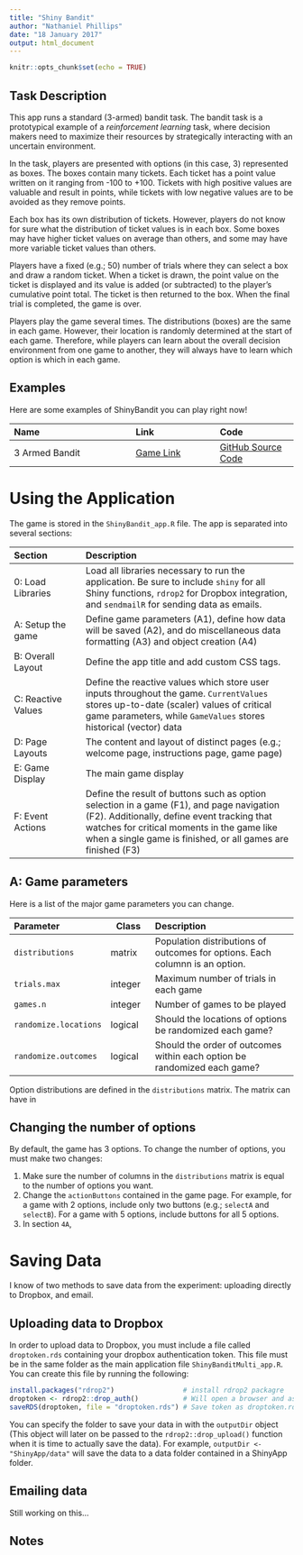 ```yaml
---
title: "Shiny Bandit"
author: "Nathaniel Phillips"
date: "18 January 2017"
output: html_document
---
```


```r
knitr::opts_chunk$set(echo = TRUE)
```


## Task Description

This app runs a standard (3-armed) bandit task. The bandit task is a prototypical example of a *reinforcement learning* task, where decision makers need to maximize their resources by strategically interacting with an uncertain environment.

In the task, players are presented with options (in this case, 3) represented as boxes. The boxes contain many tickets. Each ticket has a point value written on it ranging from -100 to +100. Tickets with high positive values are valuable and result in points, while tickets with low negative values are to be avoided as they remove points.

Each box has its own distribution of tickets. However, players do not know for sure what the distribution of ticket values is in each box. Some boxes may have higher ticket values on average than others, and some may have more variable ticket values than others.

Players have a fixed (e.g.; 50) number of trials where they can select a box and draw a random ticket. When a ticket is drawn, the point value on the ticket is displayed and its value is added (or subtracted) to the player's cumulative point total. The ticket is then returned to the box. 
When the final trial is completed, the game is over.

Players play the game several times. The distributions (boxes) are the same in each game. However, their location is randomly determined at the start of each game. Therefore, while players can learn about the overall decision environment from one game to another, they will always have to learn which option is which in each game.

## Examples

Here are some examples of ShinyBandit you can play right now!

| Name| Link| Code | 
|:----------------------|:---------------|:--------------|
|     3 Armed Bandit| [Game Link](https://econpsychbasel.shinyapps.io/ShinyBandit/)| [GitHub Source Code](https://github.com/ndphillips/ShinyBandit/blob/master/ShinyBandit_app.R)|

# Using the Application

The game is stored in the `ShinyBandit_app.R` file. The app is separated into several sections:

| Section|  Description
|:--------------|:------------------------------------------- | 
| 0: Load Libraries| Load all libraries necessary to run the application. Be sure to include `shiny` for all Shiny functions, `rdrop2` for Dropbox integration, and `sendmailR` for sending data as emails.|
| A: Setup the game| Define game parameters (A1), define how data will be saved (A2), and do miscellaneous data formatting (A3) and object creation (A4)|
| B: Overall Layout | Define the app title and add custom CSS tags.|
| C: Reactive Values |Define the reactive values which store user inputs throughout the game. `CurrentValues` stores up-to-date (scaler) values of critical game parameters, while `GameValues` stores historical (vector) data|
|D: Page Layouts | The content and layout of distinct pages (e.g.; welcome page, instructions page, game page) |
| E: Game Display | The main game display |
| F: Event Actions | Define the result of buttons such as option selection in a game (F1), and page navigation (F2). Additionally, define event tracking that watches for critical moments in the game like when a single game is finished, or all games are finished (F3) |

## A: Game parameters

Here is a list of the major game parameters you can change.

| Parameter| Class| Description
|:------|---------- |:---------------------------------------|
|     `distributions`| matrix |  Population distributions of outcomes for options. Each columnn is an option.|
|     `trials.max`| integer |   Maximum number of trials in each game|
|     `games.n` |   integer | Number of games to be played|
|     `randomize.locations`| logical |  Should the locations of options be randomized each game?|
|     `randomize.outcomes`| logical |  Should the order of outcomes within each option be randomized each game?|

Option distributions are defined in the `distributions` matrix. The matrix can have in

## Changing the number of options

By default, the game has 3 options. To change the number of options, you must make two changes:

1. Make sure the number of columns in the `distributions` matrix is equal to the number of options you want.
2. Change the `actionButtons` contained in the game page. For example, for a game with 2 options, include only two buttons (e.g.; `selectA` and `selectB`). For a game with 5 options, include buttons for all 5 options.
3. In section `4A`, 

# Saving Data

I know of two methods to save data from the experiment: uploading directly to Dropbox, and email.

## Uploading data to Dropbox

In order to upload data to Dropbox, you must include a file called `droptoken.rds` containing your dropbox authentication token. This file must be in the same folder as the main application file `ShinyBanditMulti_app.R`. You can create this file by running the following:

```r
install.packages("rdrop2")                 # install rdrop2 packagre
droptoken <- rdrop2::drop_auth()           # Will open a browser and ask you to login
saveRDS(droptoken, file = "droptoken.rds") # Save token as droptoken.rds
```

You can specify the folder to save your data in with the `outputDir` object (This object will later on be passed to the `rdrop2::drop_upload()` function when it is time to actually save the data). For example, `outputDir <- "ShinyApp/data"` will save the data to a data folder contained in a ShinyApp folder. 

## Emailing data

Still working on this...

## Notes

